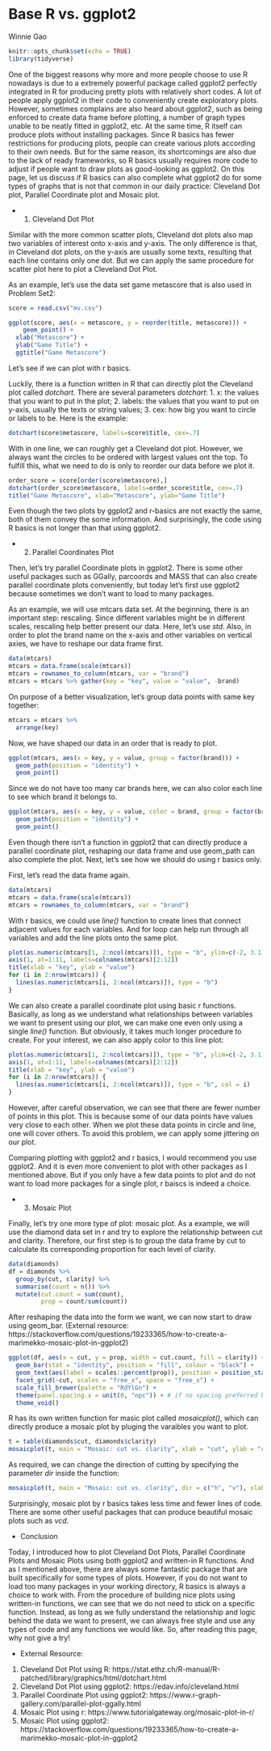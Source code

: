 # Base R vs. ggplot2

Winnie Gao

```r
knitr::opts_chunk$set(echo = TRUE)
library(tidyverse)
```

One of the biggest reasons why more and more people choose to use R nowadays is due to a extremely powerful package called ggplot2 perfectly integrated in R for producing pretty plots with relatively short codes. A lot of people apply ggplot2 in their code to conveniently create exploratory plots. However, sometimes complains are also heard about ggplot2, such as being enforced to create data frame before plotting, a number of graph types unable to be neatly fitted in ggplot2, etc. At the same time, R itself can produce plots without installing packages. Since R basics has fewer restrictions for producing plots, people can create various plots according to their own needs. But for the same reason, its shortcomings are also due to the lack of ready frameworks, so R basics usually requires more code to adjust if people want to draw plots as good-looking as ggplot2. On this page, let us discuss if R basics can also complete what ggplot2 do for some types of graphs that is not that common in our daily practice: Cleveland Dot plot, Parallel Coordinate plot and Mosaic plot.

* 1. Cleveland Dot Plot

Similar with the more common scatter plots, Cleveland dot plots also map two variables of interest onto x-axis and y-axis. The only difference is that, in Cleveland dot plots, on the y-axis are usually some texts, resulting that each line contains only one dot. But we can apply the same procedure for scatter plot here to plot a Cleveland Dot Plot.

As an example, let's use the data set game metascore that is also used in Problem Set2: 
```r
score = read.csv("mv.csv")
```

```r
ggplot(score, aes(x = metascore, y = reorder(title, metascore))) +
	geom_point() +
  xlab("Metascore") +
  ylab("Game Title") +
  ggtitle("Game Metascore")
```

Let's see if we can plot with r basics.

Luckily, there is a function written in R that can directly plot the Cleveland plot called *dotchart*. There are several parameters *dotchart*: 1. x: the values that you want to put in the plot; 2. labels: the values that you want to put on y-axis, usually the texts or string values; 3. cex: how big you want to circle or labels to be. Here is the example:

```r
dotchart(score$metascore, labels=score$title, cex=.7)
```

With in one line, we can roughly get a Cleveland dot plot. However, we always want the circles to be ordered with largest values ont the top. To fulfill this, what we need to do is only to reorder our data before we plot it.

```r
order_score = score[order(score$metascore),]
dotchart(order_score$metascore, labels=order_score$title, cex=.7)
title("Game Metascore", xlab="Metascore", ylab="Game Title")
```

Even though the two plots by ggplot2 and r-basics are not exactly the same, both of them convey the some information. And surprisingly, the code using R basics is not longer than that using ggplot2. 

* 2. Parallel Coordinates Plot

Then, let's try parallel Coordinate plots in ggplot2. There is some other useful packages such as GGally, parcoords and MASS that can also create parallel coordinate plots conveniently, but today let's first use ggplot2 because sometimes we don't want to load to many packages.

As an example, we will use mtcars data set. At the beginning, there is an important step: rescaling. Since different variables might be in different scales, rescaling help better present our data. Here, let's use *std*. Also, in order to plot the brand name on the x-axis and other variables on vertical axies, we have to reshape our data frame first.
```r
data(mtcars)
mtcars = data.frame(scale(mtcars))
mtcars = rownames_to_column(mtcars, var = "brand")
mtcars = mtcars %>% gather(key = "key", value = "value", -brand)
```

On purpose of a better visualization, let's group data points with same key together:
```r
mtcars = mtcars %>% 
  arrange(key)
```

Now, we have shaped our data in an order that is ready to plot.
```r
ggplot(mtcars, aes(x = key, y = value, group = factor(brand))) + 
  geom_path(position = "identity") +
  geom_point()
```

Since we do not have too many car brands here, we can also color each line to see which brand it belongs to.
```r
ggplot(mtcars, aes(x = key, y = value, color = brand, group = factor(brand))) + 
  geom_path(position = "identity") +
  geom_point()
```

Even though there isn't a function in ggplot2 that can directly produce a parallel coordinate plot, reshaping our data frame and use geom_path can also complete the plot. Next, let's see how we should do using r basics only.

First, let's read the data frame again. 
```r
data(mtcars)
mtcars = data.frame(scale(mtcars))
mtcars = rownames_to_column(mtcars, var = "brand")
```

With r basics, we could use *line()* function to create lines that connect adjacent values for each variables. And for loop can help run through all variables and add the line plots onto the same plot.
```r
plot(as.numeric(mtcars[1, 2:ncol(mtcars)]), type = "b", ylim=c(-2, 3.1), xlab = "key", ylab = "value", xaxt = "n")
axis(1, at=1:11, labels=colnames(mtcars)[2:12])
title(xlab = "key", ylab = "value")
for (i in 2:nrow(mtcars)) {
  lines(as.numeric(mtcars[i, 2:ncol(mtcars)]), type = "b")
}
```

We can also create a parallel coordinate plot using basic r functions. Basically, as long as we understand what relationships between variables we want to present using our plot, we can make one even only using a single *line()* function. But obviously, it takes much longer procedure to create. For your interest, we can also apply color to this line plot:
```r
plot(as.numeric(mtcars[1, 2:ncol(mtcars)]), type = "b", ylim=c(-2, 3.1), xlab = "key", ylab = "value", xaxt = "n", col = 1)
axis(1, at=1:11, labels=colnames(mtcars)[2:12])
title(xlab = "key", ylab = "value")
for (i in 2:nrow(mtcars)) {
  lines(as.numeric(mtcars[i, 2:ncol(mtcars)]), type = "b", col = i)
}
```

However, after careful observation, we can see that there are fewer number of points in this plot. This is because some of our data points have values very close to each other. When we plot these data points in circle and line, one will cover others. To avoid this problem, we can apply some jittering on our plot.

Comparing plotting with ggplot2 and r basics, I would recommend you use ggplot2. And it is even more convenient to plot with other packages as I mentioned above. But if you only have a few data points to plot and do not want to load more packages for a single plot, r baiscs is indeed a choice.


* 3. Mosaic Plot

Finally, let's try one more type of plot: mosaic plot. As a example, we will use the diamond data set in r and try to explore the relationship between cut and clarity. Therefore, our first step is to group the data frame by cut to calculate its corresponding proportion for each level of clarity.

```r
data(diamonds)
df = diamonds %>%
  group_by(cut, clarity) %>%
  summarise(count = n()) %>%
  mutate(cut.count = sum(count),
         prop = count/sum(count))
```

After reshaping the data into the form we want, we can now start to draw using geom_bar.
(External resource: https://stackoverflow.com/questions/19233365/how-to-create-a-marimekko-mosaic-plot-in-ggplot2)
```r
ggplot(df, aes(x = cut, y = prop, width = cut.count, fill = clarity)) +
  geom_bar(stat = "identity", position = "fill", colour = "black") +
  geom_text(aes(label = scales::percent(prop)), position = position_stack(vjust = 0.5)) + # if labels are desired
  facet_grid(~cut, scales = "free_x", space = "free_x") +
  scale_fill_brewer(palette = "RdYlGn") +
  theme(panel.spacing.x = unit(0, "npc")) + # if no spacing preferred between bars
  theme_void() 
```

R has its own written function for masic plot called *mosaicplot()*, which can directly produce a mosaic plot by pluging the varaibles you want to plot.
```r
t = table(diamonds$cut, diamonds$clarity)
mosaicplot(t, main = "Mosaic: cut vs. clarity", xlab = "cut", ylab = "clarity", las = 1)
```

As required, we can change the direction of cutting by specifying the parameter *dir* inside the function:
```r
mosaicplot(t, main = "Mosaic: cut vs. clarity", dir = c("h", "v"), xlab = "clarity", ylab = "cut", las = 1)
```

Surprisingly, mosaic plot by r basics takes less time and fewer lines of code. There are some other useful packages that can produce beautiful mosaic plots such as *vcd*.

* Conclusion

Today, I introduced how to plot Cleveland Dot Plots, Parallel Coordinate Plots and Mosaic Plots using both ggplot2 and written-in R functions. And as I mentioned above, there are always some fantastic package that are built specifically for some types of plots. However, if you do not want to load too many packages in your working directory, R basics is always a choice to work with. From the procedure of building nice plots using written-in functions, we can see that we do not need to stick on a specific function. Instead, as long as we fully understand the relationship and logic behind the data we want to present, we can always free style and use any types of code and any functions we would like. So, after reading this page, why not give a try!

* External Resource:

1. Cleveland Dot Plot using R: https://stat.ethz.ch/R-manual/R-patched/library/graphics/html/dotchart.html
2. Cleveland Dot Plot using ggplot2: https://edav.info/cleveland.html
3. Parallel Coordinate Plot using ggplot2: https://www.r-graph-gallery.com/parallel-plot-ggally.html
4. Mosaic Plot using r: https://www.tutorialgateway.org/mosaic-plot-in-r/
5. Mosaic Plot using ggplot2: https://stackoverflow.com/questions/19233365/how-to-create-a-marimekko-mosaic-plot-in-ggplot2

